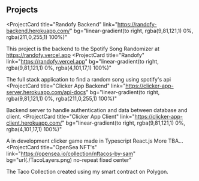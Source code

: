 ## Projects

<ProjectCard
  title="Randofy Backend"
  link="https://randofy-backend.herokuapp.com/"
  bg="linear-gradient(to right, rgba(9,81,121,1) 0%, rgba(211,0,255,1) 100%)"
>
  This project is the backend to the Spotify Song Randomizer at https://randofy.vercel.app
</ProjectCard>
<ProjectCard
  title="Randofy"
  link="https://randofy.vercel.app"
  bg="linear-gradient(to right, rgba(9,81,121,1) 0%, rgba(4,101,17,1) 100%)"
>
 The full stack application to find a random song using spotify's api
</ProjectCard>
<ProjectCard
  title="Clicker App Backend"
  link="https://clicker-app-server.herokuapp.com/api-docs"
  bg="linear-gradient(to right, rgba(9,81,121,1) 0%, rgba(211,0,255,1) 100%)"
>
  Backend server to handle authentication and data between database and client.
</ProjectCard>
<ProjectCard
  title="Clicker App Client"
  link="https://clicker-app-client.herokuapp.com/"
  bg="linear-gradient(to right, rgba(9,81,121,1) 0%, rgba(4,101,17,1) 100%)"
>
 A in development clicker game made in Typescript React.js More TBA...
</ProjectCard>
<ProjectCard
  title="OpenSea NFT's"
  link="https://opensea.io/collection/nftacos-by-sam"
  bg="url(./TacoLayers.png) no-repeat fixed center"
>
 The Taco Collection created using my smart contract on Polygon.
</ProjectCard>